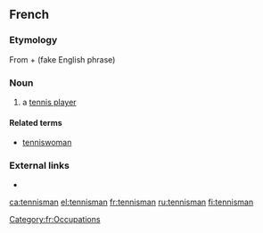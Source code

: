 ==French==

===Etymology===
From {{etyl|en|fr}} {{term|tennis|lang=en}} + {{term|man}} (fake English phrase)

===Noun===
{{fr-noun|m|tennismen}}

# a [[tennis player]]

====Related terms====
* [[tenniswoman]]

===External links===
* {{R:TLFi}}

[[Category:fr:Occupations]]

[[ca:tennisman]]
[[el:tennisman]]
[[fr:tennisman]]
[[ru:tennisman]]
[[fi:tennisman]]